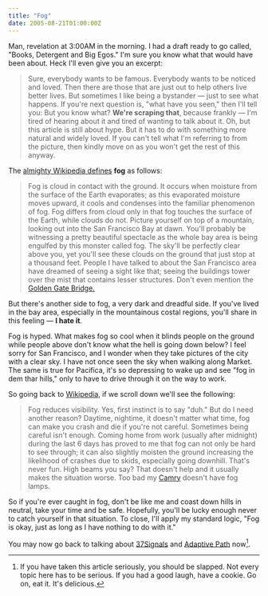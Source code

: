 ```yaml
---
title: "Fog"
date: 2005-08-21T01:00:00Z
---
```


Man, revelation at 3:00AM in the morning. I had a draft ready to go called, "Books, Detergent and Big Egos." I'm sure you know what that would have been about. Heck I'll even give you an excerpt:

> Sure, everybody wants to be famous. Everybody wants to be noticed and loved. Then there are those that are just out to help others live better lives. But sometimes I like being a bystander — just to see what happens. If you're next question is, "what have you seen," then I'll tell you:
But you know what? **We're scraping that**, because frankly — I'm tired of hearing about it and tired of wanting to talk about it. Oh, but this article is still about hype. But it has to do with something more natural and widely loved. If you can't tell what I'm referring to from the picture, then kindly move on as you won't get the rest of this anyway.

The [almighty Wikipedia defines][1] **fog** as follows:

> Fog is cloud in contact with the ground. It occurs when moisture from the surface of the Earth evaporates; as this evaporated moisture moves upward, it cools and condenses into the familiar phenomenon of fog. Fog differs from cloud only in that fog touches the surface of the Earth, while clouds do not.
Picture yourself on top of a mountain, looking out into the San Francisco Bay at dawn. You'll probably be witnessing a pretty beautiful spectacle as the whole bay area is being engulfed by this monster called fog. The sky'll be perfectly clear above you, yet you'll see these clouds on the ground that just stop at a thousand feet. People I have talked to about the San Francisco area have dreamed of seeing a sight like that; seeing the buildings tower over the mist that contains lesser structures. Don't even mention the [Golden Gate Bridge.][2]

But there's another side to fog, a very dark and dreadful side. If you've lived in the bay area, especially in the mountainous costal regions, you'll share in this feeling — **I hate it**.

Fog is hyped. What makes fog so cool when it blinds people on the ground while people above don't know what the hell is going down below? I feel sorry for San Francisco, and I wonder when they take pictures of the city with a clear sky. I have not once seen the sky when walking along Market. The same is true for Pacifica, it's so depressing to wake up and see "fog in dem thar hills," only to have to drive through it on the way to work.

So going back to [Wikipedia,][1] if we scroll down we'll see the following:

> Fog reduces visibility.
Yes, first instinct is to say "duh." But do I need another reason? Daytime, nightime, it doesn't matter what time, fog can make you crash and die if you're not careful. Sometimes being careful isn't enough. Coming home from work (usually after midnight) during the last 6 days has proved to me that fog can not only be hard to see through; it can also slightly moisten the ground increasing the likelihood of crashes due to skids, especially going downhill. That's never fun. High beams you say? That doesn't help and it usually makes the situation worse. Too bad my [Camry][3] doesn't have fog lamps.

So if you're ever caught in fog, don't be like me and coast down hills in neutral, take your time and be safe. Hopefully, you'll be lucky enough never to catch yourself in that situation. To close, I'll apply my standard logic, "Fog is okay, just as long as I have nothing to do with it."

You may now go back to talking about [37Signals][4] and [Adaptive Path][5] now[^1].

[^1]: If you have taken this article seriously, you should be slapped. Not every topic here has to be serious. If you had a good laugh, have a cookie. Go on, eat it. It's delicious.

[1]: http://en.wikipedia.org/wiki/Fog
[2]: http://images.art.com/images/PRODUCTS/large/10076000/10076984.jpg
[3]: http://www.internetautoguide.com/reviews/45-int/midsize-cars/toyota/camry/2000/
[4]: http://37signals.com/
[5]: http://adaptivepath.com/
